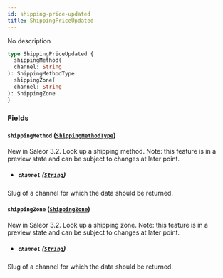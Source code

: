 ```yaml
---
id: shipping-price-updated
title: ShippingPriceUpdated
---
```



No description

```graphql
type ShippingPriceUpdated {
  shippingMethod(
  channel: String
): ShippingMethodType
  shippingZone(
  channel: String
): ShippingZone
}
```


### Fields

#### `shippingMethod` ([`ShippingMethodType`](../../../developer/api-reference/objects/shipping-method-type))

New in Saleor 3.2. Look up a shipping method. Note: this feature is in a preview state and can be subject to changes at later point.
- ##### `channel` ([`String`](../../../developer/api-reference/scalars/string))

Slug of a channel for which the data should be returned.


#### `shippingZone` ([`ShippingZone`](../../../developer/api-reference/objects/shipping-zone))

New in Saleor 3.2. Look up a shipping zone. Note: this feature is in a preview state and can be subject to changes at later point.
- ##### `channel` ([`String`](../../../developer/api-reference/scalars/string))

Slug of a channel for which the data should be returned.




